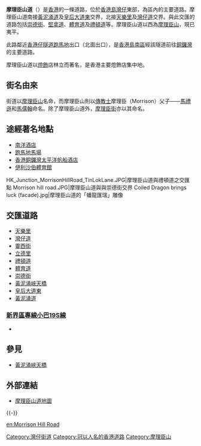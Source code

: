 {{Infobox Hong Kong Street
| 中文街道名稱 = 摩理臣山道
| 英文街道名稱 = Morrison Hill Road 
| 圖片 = Morrison Hill Road near Lap Tak Lane.JPG
| 圖片寬度 = 290px
| 圖片說明 = 摩理臣山道與立德里交界
| 路段總長度 = 0.5
| 行車線數量 = 4 線（每個方向 2 線）
| 所在地區 = {{HKG}}[[香港島|香港島]][[灣仔區|灣仔區]]
| 起點 = 灣仔區[[灣仔|灣仔]]<br/>[[黃泥涌道|黃泥涌道]]及[[皇后大道東_(街道)|皇后大道東]]交界
| 終點 = 灣仔區灣仔<br/>[[天樂里|天樂里]]及[[灣仔道|灣仔道]]交界
| 通車日期 = 20世紀初
}}

'''摩理臣山道'''（{{lang-en|Morrison Hill Road}}）是[[香港|香港]]的一條道路，位於[[香港島|香港島]][[灣仔|灣仔]]東部，為區內的主要道路。摩理臣山道南接[[黃泥涌道|黃泥涌道]]及[[皇后大道東_(街道)|皇后大道東]]交界，北接[[天樂里|天樂里]]及[[灣仔道|灣仔道]]交界。與此交匯的道路包括[[崇德街|崇德街]]、[[堅拿道|堅拿道]]、[[體育道|體育道]]及[[禮頓道|禮頓道]]等。摩理臣山道以西為[[摩理臣山|摩理臣山]]，現已夷平。

此路鄰近[[香港仔隧道|香港仔隧道]][[跑馬地|跑馬地]]出口（北面出口），是[[香港島|香港島]][[南區_(香港)|南區]]經該隧道前往[[銅鑼灣|銅鑼灣]]的主要道路。

摩理臣山道以[[燈飾|燈飾]]店林立而著名，是香港主要燈飾店集中地。

== 街名由來 ==
街道以[[摩理臣山|摩理臣山]]名命，而摩理臣山則以[[傳教士|傳教士]]摩理臣（Morrison）父子——[[馬禮遜|馬禮遜]]和[[馬儒翰|馬儒翰]]命名。除了摩理臣山道外，[[摩理臣街|摩理臣街]]亦以其命名。

==途經著名地點==
*[[南洋酒店|南洋酒店]]
*[[跑馬地馬場|跑馬地馬場]]
*[[香港銅鑼灣太平洋帆船酒店|香港銅鑼灣太平洋帆船酒店]]
*[[伊利沙伯體育館|伊利沙伯體育館]]

<gallery mode=packed heights=150px style="text-align:left">
HK_Junction_MorrisonHillRoad_TinLokLane.JPG|摩理臣山道與禮頓道之交匯點
Morrison hill road.JPG|摩理臣山道與與崇德街交界
Coiled Dragon brings luck (facade).jpg|摩理臣山道的「蟠龍匯瑞」雕像
</gallery>

==交匯道路==
*[[天樂里|天樂里]]
*[[灣仔道|灣仔道]]
*[[霎西街|霎西街]]
*[[立德里_(香港)|立德里]]
*[[禮頓道|禮頓道]]
*[[體育道|體育道]]
*[[崇德街|崇德街]]
*[[黃泥涌峽天橋|黃泥涌峽天橋]]
*[[皇后大道東_(街道)|皇后大道東]]
*[[黃泥涌道|黃泥涌道]]
===[[新界區專線小巴19S線|新界區專線小巴19S線]]===
*{{HK MiniBus Route NT Show:19S|format=inline}}

==參見==
*[[黃泥涌峽天橋|黃泥涌峽天橋]]

==外部連結==
{{commonscat|Morrison Hill Road}}
*[http://www.centamap.com/scripts/centamap2.asp?lg=B5&cx=836612&cy=815165&zm=5&mx=836612&my=815165&ms=2&sx=&sy=&ss=0&sl=&vm=&lb=&ly= 摩理臣山道地圖] {{Wayback|url=http://www.centamap.com/scripts/centamap2.asp?lg=B5&cx=836612&cy=815165&zm=5&mx=836612&my=815165&ms=2&sx=&sy=&ss=0&sl=&vm=&lb=&ly= |date=20070929123047 }}

{{-}}
{{灣仔舊區街道}}
{{HK-trans-stub}}

[[Category:灣仔街道|Category:灣仔街道]]
[[Category:冠以人名的香港道路|Category:冠以人名的香港道路]]
[[Category:摩理臣山|Category:摩理臣山]]
[[en:Morrison_Hill_Road|en:Morrison Hill Road]]
